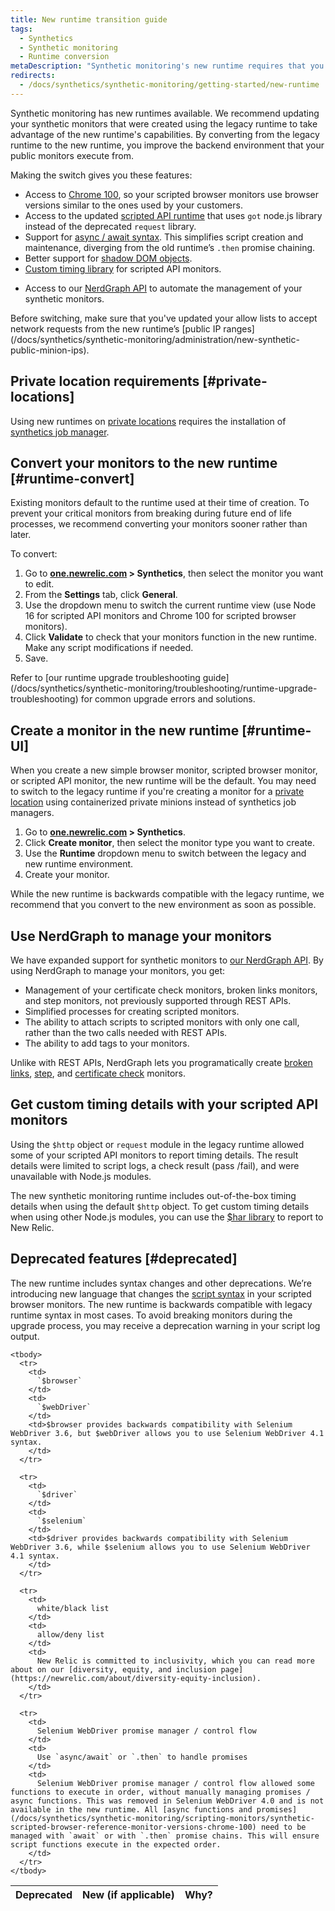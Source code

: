 ```yaml
---
title: New runtime transition guide
tags:
  - Synthetics
  - Synthetic monitoring
  - Runtime conversion
metaDescription: "Synthetic monitoring's new runtime requires that you make some changes to your already existing monitors."
redirects: 
  - /docs/synthetics/synthetic-monitoring/getting-started/new-runtime
---
```


Synthetic monitoring has new runtimes available. We recommend updating your synthetic monitors that were created using the legacy runtime to take advantage of the new runtime's capabilities.  By converting from the legacy runtime to the new runtime, you improve the backend environment that your public monitors execute from.

Making the switch gives you these features:

* Access to [Chrome 100](/docs/synthetics/synthetic-monitoring/scripting-monitors/synthetic-scripted-browser-reference-monitor-versions-chrome-100), so your scripted browser monitors use browser versions similar to the ones used by your customers. 
* Access to the updated [scripted API runtime](/docs/synthetics/synthetic-monitoring/using-monitors/manage-monitor-runtimes#apidependencies) that uses `got` node.js library instead of the deprecated `request` library. 
* Support for [async / await syntax](/docs/synthetics/synthetic-monitoring/using-monitors/manage-monitor-runtimes#browserdependencies). This simplifies script creation and maintenance, diverging from the old runtime’s `.then` promise chaining.
* Better support for [shadow DOM objects](/docs/synthetics/synthetic-monitoring/scripting-monitors/synthetic-scripted-browser-reference-monitor-versions-chrome-100#shadow).
* [Custom timing library](/docs/synthetics/synthetic-monitoring/scripting-monitors/custom-timing-details) for scripted API monitors.
- Access to  our [NerdGraph API](/docs/apis/nerdgraph/examples/nerdgraph-synthetics-tutorial) to automate the management of your synthetic monitors. 

<Callout variant="important">
Before switching, make sure that you've updated your allow lists to accept network requests from the new runtime’s [public IP ranges](/docs/synthetics/synthetic-monitoring/administration/new-synthetic-public-minion-ips).
</Callout>

## Private location requirements [#private-locations]

Using new runtimes on [private locations](/docs/synthetics/synthetic-monitoring/private-locations/private-locations-overview-monitor-internal-sites-add-new-locations) requires the installation of [synthetics job manager](/docs/synthetics/synthetic-monitoring/private-locations/install-job-manager).

## Convert your monitors to the new runtime [#runtime-convert]

Existing monitors default to the runtime used at their time of creation. To prevent your critical monitors from breaking during future end of life processes, we recommend converting your monitors sooner rather than later. 

To convert:

1. Go to **[one.newrelic.com](https://one.newrelic.com) > Synthetics**, then select the monitor you want to edit.
2. From the **Settings** tab, click **General**. 
3. Use the dropdown menu to switch the current runtime view (use Node 16 for scripted API monitors and Chrome 100 for scripted browser monitors). 
4. Click **Validate** to check that your monitors function in the new runtime. Make any script modifications if needed. 
5. Save.

<Callout variant="tip">
  Refer to [our runtime upgrade troubleshooting guide](/docs/synthetics/synthetic-monitoring/troubleshooting/runtime-upgrade-troubleshooting) for common upgrade errors and solutions.
</Callout>

## Create a monitor in the new runtime [#runtime-UI]

When you create a new simple browser monitor, scripted browser monitor, or scripted API monitor, the new runtime will be the default. You may need to switch to the legacy runtime if you're creating a monitor for a [private location](/docs/synthetics/synthetic-monitoring/private-locations/monitor-private-locations) using containerized private minions instead of synthetics job managers. 

1. Go to **[one.newrelic.com](https://one.newrelic.com) > Synthetics**.
2. Click **Create monitor**, then select the monitor type you want to create.
3. Use the **Runtime** dropdown menu to switch between the legacy and new runtime environment. 
4. Create your monitor. 

While the new runtime is backwards compatible with the legacy runtime, we recommend that you convert to the new environment as soon as possible. 

## Use NerdGraph to manage your monitors

We have expanded support for synthetic monitors to [our NerdGraph API](/docs/apis/nerdgraph/examples/nerdgraph-synthetics-tutorial). By using NerdGraph to manage your monitors, you get: 

* Management of your certificate check monitors, broken links monitors, and step monitors, not previously supported through REST APIs.
* Simplified processes for creating scripted monitors.
* The ability to attach scripts to scripted monitors with only one call, rather than the two calls needed with REST APIs.
* The ability to add tags to your monitors. 

Unlike with REST APIs, NerdGraph lets you programatically create [broken links](#create-broken-links), [step](#create-step), and [certificate check](create-certificate-check) monitors.

## Get custom timing details with your scripted API monitors

Using the `$http` object or `request` module in the legacy runtime allowed some of your scripted API monitors to report timing details. The result details were limited to script logs, a check result (pass /fail), and were unavailable with Node.js modules.

The new synthetic monitoring runtime includes out-of-the-box timing details when using the default `$http` object. To get custom timing details when using other Node.js modules, you can use the [$har library](/docs/synthetics/synthetic-monitoring/scripting-monitors/custom-timing-details) to report to New Relic.

## Deprecated features [#deprecated]

The new runtime includes syntax changes and other deprecations. We’re introducing new language that changes the [script syntax](/docs/synthetics/synthetic-monitoring/scripting-monitors/synthetic-scripted-browser-reference-monitor-versions-chrome-100) in your scripted browser monitors. The new runtime is backwards compatible with legacy runtime syntax in most cases. To avoid breaking monitors during the upgrade process, you may receive a deprecation warning in your script log output.

<table>
  <thead>
    <tr>
      <th style={{ width: "100px" }}>
        Deprecated 
      </th>
      <th>
        New (if applicable)
      </th>
      <th>
        Why?
      </th>
    </tr>
  </thead>

    <tbody>
      <tr>
        <td>
          `$browser`
        </td>
        <td>
          `$webDriver`
        </td>
        <td>$browser provides backwards compatibility with Selenium WebDriver 3.6, but $webDriver allows you to use Selenium WebDriver 4.1 syntax. 
        </td>
      </tr>
      
      <tr>
        <td>
          `$driver`
        </td> 
        <td>
          `$selenium`
        </td>
        <td>$driver provides backwards compatibility with Selenium WebDriver 3.6, while $selenium allows you to use Selenium WebDriver 4.1 syntax.
        </td>
      </tr>

      <tr>
        <td>
          white/black list
        </td> 
        <td>
          allow/deny list
        </td>
        <td>
          New Relic is committed to inclusivity, which you can read more about on our [diversity, equity, and inclusion page](https://newrelic.com/about/diversity-equity-inclusion). 
        </td>
      </tr>

      <tr>
        <td>
          Selenium WebDriver promise manager / control flow
        </td> 
        <td>
          Use `async/await` or `.then` to handle promises
        </td>
        <td>
          Selenium WebDriver promise manager / control flow allowed some functions to execute in order, without manually managing promises / async functions. This was removed in Selenium WebDriver 4.0 and is not available in the new runtime. All [async functions and promises](/docs/synthetics/synthetic-monitoring/scripting-monitors/synthetic-scripted-browser-reference-monitor-versions-chrome-100) need to be managed with `await` or with `.then` promise chains. This will ensure script functions execute in the expected order.
        </td>
      </tr>
    </tbody>
</table>